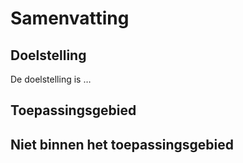 # Samenvatting

## Doelstelling

De doelstelling is ...

## Toepassingsgebied

## Niet binnen het toepassingsgebied

```{=html}
<!--
En waar vinden we deze informatie dan, indien ze beschikbaar is?
-->
```
